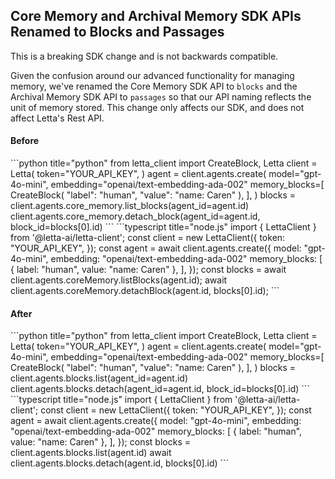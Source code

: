 ## Core Memory and Archival Memory SDK APIs Renamed to Blocks and Passages

<Note> This is a breaking SDK change and is not backwards compatible. </Note>

Given the confusion around our advanced functionality for managing memory, we've renamed the Core Memory SDK API to `blocks` and the Archival Memory SDK API to `passages` so that our API naming reflects the unit of memory stored. This change only affects our SDK, and does not affect Letta's Rest API.

#### Before
<CodeBlocks>
```python title="python"
from letta_client import CreateBlock, Letta
client = Letta(
  token="YOUR_API_KEY",
)
agent = client.agents.create(
  model="gpt-4o-mini",
  embedding="openai/text-embedding-ada-002"
  memory_blocks=[
    CreateBlock(
      "label": "human",
      "value": "name: Caren"
    ),
  ],
)
blocks = client.agents.core_memory.list_blocks(agent_id=agent.id)
client.agents.core_memory.detach_block(agent_id=agent.id, block_id=blocks[0].id)
```
```typescript title="node.js"
import { LettaClient } from '@letta-ai/letta-client';
const client = new LettaClient({
  token: "YOUR_API_KEY",
});
const agent = await client.agents.create({
  model: "gpt-4o-mini",
  embedding: "openai/text-embedding-ada-002"
  memory_blocks: [
    {
      label: "human",
      value: "name: Caren"
    },
  ],
});
const blocks = await client.agents.coreMemory.listBlocks(agent.id);
await client.agents.coreMemory.detachBlock(agent.id, blocks[0].id);
```
</CodeBlocks>

#### After
<CodeBlocks>
```python title="python"
from letta_client import CreateBlock, Letta
client = Letta(
  token="YOUR_API_KEY",
)
agent = client.agents.create(
  model="gpt-4o-mini",
  embedding="openai/text-embedding-ada-002"
  memory_blocks=[
    CreateBlock(
      "label": "human",
      "value": "name: Caren"
    ),
  ],
)
blocks = client.agents.blocks.list(agent_id=agent.id)
client.agents.blocks.detach(agent_id=agent.id, block_id=blocks[0].id)
```
```typescript title="node.js"
import { LettaClient } from '@letta-ai/letta-client';
const client = new LettaClient({
  token: "YOUR_API_KEY",
});
const agent = await client.agents.create({
  model: "gpt-4o-mini",
  embedding: "openai/text-embedding-ada-002"
  memory_blocks: [
    {
      label: "human",
      value: "name: Caren"
    },
  ],
});
const blocks = client.agents.blocks.list(agent.id)
await client.agents.blocks.detach(agent.id, blocks[0].id)
```
</CodeBlocks>
